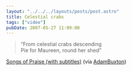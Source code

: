 ```yaml
---
layout: "../../../layouts/posts/post.astro"
title: Celestial crabs
tags: ["video"]
pubDate: 2007-05-27 11:09:00
---
```



<YouTube id="https://www.youtube.com/watch?v=7-ZnPE3G_YY" />

> “From celestial crabs descending<br />
> Pie for Maureen, round her shed”

[Songs of Praise (with subtitles)](https://www.youtube.com/watch?v=7-ZnPE3G_YY) (via
[AdamBuxton](https://youtube.com/user/AdamBuxton))
